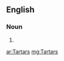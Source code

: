 ==English==

===Noun===
{{head|en|plural}}

# {{plural of|Tartar|lang=en}}

[[ar:Tartars]]
[[mg:Tartars]]